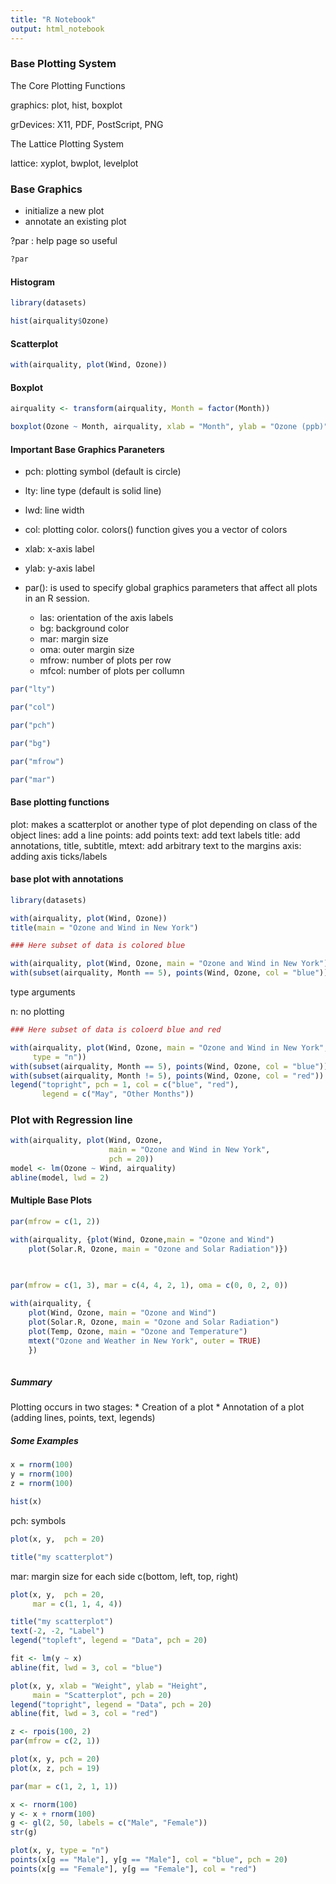 ```yaml
---
title: "R Notebook"
output: html_notebook
---
```


### Base Plotting System

The Core Plotting Functions

graphics: plot, hist, boxplot

grDevices: X11, PDF, PostScript, PNG

The Lattice Plotting System

lattice: xyplot, bwplot, levelplot


### Base Graphics

* initialize a new plot
* annotate an existing plot

?par : help page so useful
```r
?par
```


#### Histogram
```r
library(datasets)

hist(airquality$Ozone)
```


#### Scatterplot

```r
with(airquality, plot(Wind, Ozone))
```

#### Boxplot

```r
airquality <- transform(airquality, Month = factor(Month))

boxplot(Ozone ~ Month, airquality, xlab = "Month", ylab = "Ozone (ppb)")
```

#### Important Base Graphics Paraneters

* pch: plotting symbol (default is circle)
* lty: line type (default is solid line)
* lwd: line width
* col: plotting color. colors() function gives you a vector of colors
* xlab: x-axis label
* ylab: y-axis label

* par(): is used to specify global graphics parameters that affect all plots
            in an R session.
    * las: orientation of the axis labels
    * bg: background color
    * mar: margin size
    * oma: outer margin size
    * mfrow: number of plots per row
    * mfcol: number of plots per collumn 

```r
par("lty")

par("col")

par("pch")
```


```r
par("bg")

par("mfrow")

par("mar")
```

#### Base plotting functions

plot: makes a scatterplot or another type of plot depending on class of the object
lines: add a line
points: add points
text: add text labels
title: add annotations, title, subtitle, 
mtext: add arbitrary text to the margins
axis: adding axis ticks/labels


#### base plot with annotations
```r
library(datasets)

with(airquality, plot(Wind, Ozone))
title(main = "Ozone and Wind in New York")
```



```r
### Here subset of data is colored blue

with(airquality, plot(Wind, Ozone, main = "Ozone and Wind in New York"))
with(subset(airquality, Month == 5), points(Wind, Ozone, col = "blue"))
```

type arguments

n: no plotting 

```r
### Here subset of data is coloerd blue and red

with(airquality, plot(Wind, Ozone, main = "Ozone and Wind in New York",
     type = "n"))
with(subset(airquality, Month == 5), points(Wind, Ozone, col = "blue"))
with(subset(airquality, Month != 5), points(Wind, Ozone, col = "red"))
legend("topright", pch = 1, col = c("blue", "red"),
       legend = c("May", "Other Months"))
```

### Plot with Regression line

```r
with(airquality, plot(Wind, Ozone,
                      main = "Ozone and Wind in New York",
                      pch = 20))
model <- lm(Ozone ~ Wind, airquality)
abline(model, lwd = 2)
```
#### Multiple Base Plots

```r
par(mfrow = c(1, 2))

with(airquality, {plot(Wind, Ozone,main = "Ozone and Wind")
    plot(Solar.R, Ozone, main = "Ozone and Solar Radiation")})
     
     
```


```r
par(mfrow = c(1, 3), mar = c(4, 4, 2, 1), oma = c(0, 0, 2, 0))

with(airquality, {
    plot(Wind, Ozone, main = "Ozone and Wind")
    plot(Solar.R, Ozone, main = "Ozone and Solar Radiation")
    plot(Temp, Ozone, main = "Ozone and Temperature")
    mtext("Ozone and Weather in New York", outer = TRUE)
    })
     
```

##### Summary

Plotting occurs in two stages:
    * Creation of a plot
    * Annotation of a plot (adding lines, points, text, legends)
    
    

##### Some Examples
```r
x = rnorm(100)
y = rnorm(100)
z = rnorm(100)
```


```r
hist(x)
```
pch: symbols
```r
plot(x, y,  pch = 20)

title("my scatterplot")
```
mar: margin size for each side c(bottom, left, top, right)
```r
plot(x, y,  pch = 20,
     mar = c(1, 1, 4, 4))

title("my scatterplot")
text(-2, -2, "Label")
legend("topleft", legend = "Data", pch = 20)

fit <- lm(y ~ x)
abline(fit, lwd = 3, col = "blue")
```

```r
plot(x, y, xlab = "Weight", ylab = "Height", 
     main = "Scatterplot", pch = 20)
legend("topright", legend = "Data", pch = 20)
abline(fit, lwd = 3, col = "red")
```

```r
z <- rpois(100, 2)
par(mfrow = c(2, 1))

plot(x, y, pch = 20)
plot(x, z, pch = 19)

par(mar = c(1, 2, 1, 1))
```

```r
x <- rnorm(100)
y <- x + rnorm(100)
g <- gl(2, 50, labels = c("Male", "Female"))
str(g)

plot(x, y, type = "n")
points(x[g == "Male"], y[g == "Male"], col = "blue", pch = 20)
points(x[g == "Female"], y[g == "Female"], col = "red")
```



